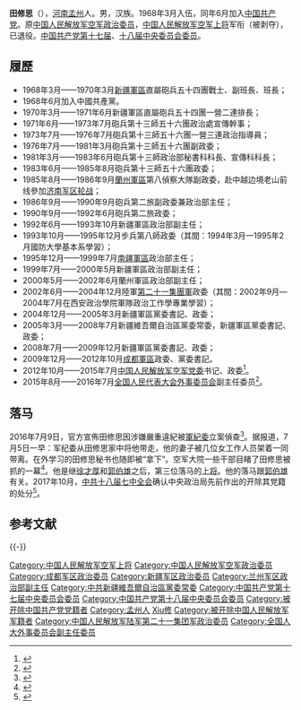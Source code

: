 {{中国人民解放军将领
|name = 田修思
|image name = 
|width = 
|job = [[中国人民解放军空军|中国人民解放军空军]]第12任[[政治委员|政治委员]]
|job2 = 
|period = 2012年10月-2015年7月
|birthname = 
|other_names = 
|foreign_names =
|english_names =
|Sex = 男
|date of birth = {{birth year and age|1950|2|}}
|place of birth = {{PRC}}[[河南省|河南省]][[孟州市|孟县]]
|date of death = 
|place of death = 
|nationality = {{PRC}}
|residence = {{PRC}}[[北京市|北京市]]
|languages = 汉语
|height = 
|weight = 
|party = <del>{{CPC}}</del>（2017年开除）
|rank = <del>[[File:PLAGeneral_r.png|60px]][[中国人民解放军空军上将|中国人民解放军空军上将]]</del>（被剥夺）
|spouse = 
|relatives = 
|educate = 
|past = 
|work =
|award = 
|rankrecord = 
* 1997年7月晋升[[少将|少将]]军衔
* 2006年7月晋升[[中将|中将]]军衔
* 2012年7月晋升[[上将|上将]]军衔
* 2012年10月改为[[空军上将|空军上将]]军衔
}}

'''田修思'''（{{bd|1950年|2月}}），[[河南省|河南]][[孟州市|孟州]]人。男，汉族。1968年3月入伍，同年6月加入[[中国共产党|中国共产党]]。原[[中国人民解放军空军|中国人民解放军空军]][[政治委员|政治委员]]，[[中国人民解放军上将|中国人民解放军空军上将]]军衔（被剥夺），已退役。[[中国共产党第十七届中央委员会委员列表|中国共产党第十七届]]、[[中国共产党第十八届中央委员会委员列表|十八届中央委员会委员]]。

== 履歷 ==
*1968年3月——1970年3月[[中国人民解放军新疆军区|新疆軍區]]直屬砲兵五十四團戰士、副班長、班長；
*1968年6月加入中國共產黨。
*1970年3月——1971年6月新疆軍區直屬砲兵五十四團一營二連排長；
*1971年6月——1973年7月砲兵第十三師五十六團政治處宣傳幹事；
*1973年7月——1976年7月砲兵第十三師五十六團一營三連政治指導員；
*1976年7月——1981年3月砲兵第十三師五十六團副政委；
*1981年3月——1983年6月砲兵第十三師政治部秘書科科長、宣傳科科長；
*1983年6月——1985年8月砲兵第十三師五十六團政委；
*1985年8月——1986年9月[[中国人民解放军兰州军区|蘭州軍區]]第八偵察大隊副政委，赴中越边境老山前线參加[[兩山戰役|济南军区轮战]]；
*1986年9月——1990年9月砲兵第二旅副政委兼政治部主任；
*1990年9月——1992年6月砲兵第二旅政委；
*1992年6月——1993年10月新疆軍區政治部副主任；
*1993年10月——1995年12月步兵第八師政委（其間：1994年3月—1995年2月國防大學基本系學習）；
*1995年12月——1999年7月[[中国人民解放军南疆军区|南疆軍區]]政治部主任；
*1999年7月——2000年5月新疆軍區政治部副主任；
*2000年5月——2002年6月蘭州軍區政治部副主任；
*2002年6月——2004年12月陸軍[[中国人民解放军陆军第七十六集团军|第二十一集團軍]]政委（其間：2002年9月—2004年7月在西安政治學院軍隊政治工作學專業學習）；
*2004年12月——2005年3月新疆軍區黨委書記、政委；
*2005年3月——2008年7月新疆維吾爾自治區黨委常委，新疆軍區黨委書記、政委；
*2008年7月——2009年12月新疆軍區黨委書記、政委；
*2009年12月——2012年10月[[中国人民解放军成都军区|成都軍區]]政委、黨委書記。
*2012年10月——2015年7月[[中国人民解放军空军|中国人民解放军空军]][[中国共产党中国人民解放军空军委员会|党委]]书记、政委<ref>{{cite web|title=田修思任空军政委 有实战经历|url=http://china.caixin.com/2012-10-30/100454054.html|accessdate=2012-10-30|date=2012-10-30|publisher=财新网|archiveurl=https://web.archive.org/web/20121101221818/http://china.caixin.com/2012-10-30/100454054.html|archivedate=2012-11-01|dead-url=no}}</ref>。
*2015年8月——2016年7月[[全国人民代表大会外事委员会|全国人民代表大会外事委员会]]副主任委员<ref>{{cite news|url=http://www.thepaper.cn/newsDetail_forward_1369880|title=田修思出任全国人大外事委员会副主任委员，今夏卸任空军政委|date=2015-08-29|newspaper=澎湃新闻|accessdate=2015-08-29|archivedate=2016-03-04|archiveurl=https://web.archive.org/web/20160304113353/http://www.thepaper.cn/newsDetail_forward_1369880|dead-url=no}}</ref>。

==落马==
2016年7月9日，官方宣佈田修思因涉嫌嚴重違紀被[[中央军事委员会纪律检查委员会|軍紀委]]立案偵查<ref>{{cite news|url=http://www.mod.gov.cn/topnews/2016-07/09/content_4691135.htm|title=空军原政委田修思因涉嫌严重违纪被立案审查|date=2016-07-09|newspaper=国防部网站|accessdate=2016-07-09|archivedate=2016-08-16|archiveurl=https://web.archive.org/web/20160816235803/http://www.mod.gov.cn/topnews/2016-07/09/content_4691135.htm|dead-url=no}}</ref>。据报道，7月5日一早：军纪委从田修思家中将他带走，他的妻子被几位女工作人员架着一同带离。在外学习的田修思秘书也随即被“拿下”。空军大院一些干部目睹了田修思被抓的一幕<ref>{{cite news|url=http://news.163.com/16/0709/13/BRHKT9G00001124J.html|title=空军原政委田修思家中被带走 妻子秘书一并拿下|date=2016-07-09|newspaper=网易|accessdate=2016-07-09|archiveurl=https://web.archive.org/web/20160710145915/http://news.163.com/16/0709/13/BRHKT9G00001124J.html|archivedate=2016-07-10|dead-url=yes}}</ref>。他是继[[徐才厚|徐才厚]]和[[郭伯雄|郭伯雄]]之后，第三位落马的[[上将|上将]]。他的落马跟[[郭伯雄|郭伯雄]]有关。2017年10月，[[中国共产党第十八届中央委员会第七次全体会议|中共十八届七中全会]]确认中央政治局先前作出的开除其党籍的处分<ref>{{Cite web|title=中国共产党第十八届中央委员会第七次全体会议公报|url=http://news.xinhuanet.com/politics/2017-10/14/c_1121803301.htm|accessdate=2017-10-14|date=2017-10-14|publisher=新华网|archiveurl=https://web.archive.org/web/20171014124956/http://news.xinhuanet.com/politics/2017-10/14/c_1121803301.htm|archivedate=2017-10-14|dead-url=no}}</ref>。

== 参考文献 ==
{{Reflist}}

{{-}}
{{start box}}
{{s-mil|pla-af}}
{{s-before|[[邓昌友|邓昌友]]}}
{{s-title|[[中国人民解放军空军|中国人民解放军空军]][[政治委員|政治委員]]|2012年10月－2015年7月}}  
{{s-after|[[于忠福|于忠福]]}}
{{s-mil|pla-army}}
{{s-before|[[张海阳|张海阳]]}}
{{s-title|[[中国人民解放军成都军区|中国人民解放军成都军区]][[政治委員|政治委員]]|2009年12月－2012年10月}}  
{{s-after|[[朱福熙|朱福熙]]}}
{{s-before|[[喻林祥|喻林祥]]}}
{{s-title|[[中国人民解放军新疆军区|中国人民解放军新疆军区]][[政治委員|政治委員]]|2004年12月－2009年12月}}  
{{s-after|[[王建民_(中将)|王建民]]}}
{{s-before|[[孔瑛|孔　瑛]]}}
{{s-title|[[中国人民解放军陆军第七十六集团军|中国人民解放军陆军第二十一集团军]][[政治委員|政治委員]]|2002年6月－2004年12月}}  
{{s-after|[[杜金才|杜金才]]}}
{{end box}}

{{中国人民解放军上将/2012}}
{{中国人民解放军空军政治委员}}
{{中国人民解放军空军上将}}
{{中共十八大到十九大期间的反腐败工作}}

{{DEFAULTSORT:Tian田}}
[[Category:中国人民解放军空军上将|Category:中国人民解放军空军上将]]
[[Category:中国人民解放军空军政治委员|Category:中国人民解放军空军政治委员]]
[[Category:成都军区政治委员|Category:成都军区政治委员]]
[[Category:新疆军区政治委员|Category:新疆军区政治委员]]
[[Category:兰州军区政治部副主任|Category:兰州军区政治部副主任]]
[[Category:中共新疆維吾爾自治區黨委常委|Category:中共新疆維吾爾自治區黨委常委]]
[[Category:中国共产党第十七届中央委员会委员|Category:中国共产党第十七届中央委员会委员]]
[[Category:中国共产党第十八届中央委员会委员|Category:中国共产党第十八届中央委员会委员]]
[[Category:被开除中国共产党党籍者|Category:被开除中国共产党党籍者]]
[[Category:孟州人|Category:孟州人]]
[[Category:田姓|Xiu修]]
[[Category:被开除中国人民解放军军籍者|Category:被开除中国人民解放军军籍者]]
[[Category:中国人民解放军陆军第二十一集团军政治委员|Category:中国人民解放军陆军第二十一集团军政治委员]]
[[Category:全国人大外事委员会副主任委员|Category:全国人大外事委员会副主任委员]]